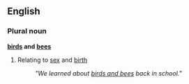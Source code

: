 ==English==
===Plural noun===
'''[[bird]]s and [[bee]]s'''
#{{idiom}} Relating to [[sex]] and [[birth]]
#: ''"We learned about [[birds and bees]] back in school."''